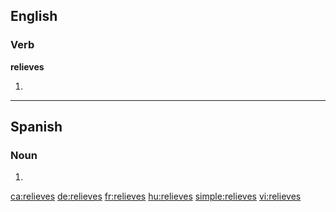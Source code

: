 ==English==

===Verb===
'''relieves'''

# {{third-person singular of|relieve}}

----

==Spanish==

===Noun===
{{head|es|noun form|g=m|g2=p}}

# {{plural of|nocat=1|relieve|lang=es}}

[[ca:relieves]]
[[de:relieves]]
[[fr:relieves]]
[[hu:relieves]]
[[simple:relieves]]
[[vi:relieves]]